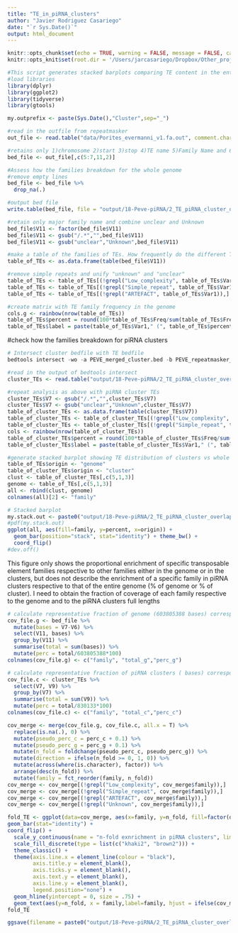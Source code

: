 ```yaml
---
title: "TE_in_piRNA_clusters"
author: "Javier Rodriguez Casariego"
date: "`r Sys.Date()`"
output: html_document
---
```


```r
knitr::opts_chunk$set(echo = TRUE, warning = FALSE, message = FALSE, cache = TRUE)
knitr::opts_knit$set(root.dir = '/Users/jarcasariego/Dropbox/Other_projects/E5_work/deep-dive/E-Peve/')
```


```r
#This script generates stacked barplots comparing TE content in the entire genome to that of piRNA clusters
#load libraries
library(dplyr)   
library(ggplot2)
library(tidyverse)
library(gtools)

my.outprefix <- paste(Sys.Date(),"Cluster",sep="_")

#read in the outfile from repeatmasker
out_file <- read.table("data/Porites_evermanni_v1.fa.out", comment.char = "", header = F, fill = T, skip = 2)

#retains only 1)chromosome 2)start 3)stop 4)TE name 5)Family Name and 6)percent divergence
bed_file <- out_file[,c(5:7,11,2)]

#Assess how the families breakdown for the whole genome
#remove empty lines 
bed_file <- bed_file %>%
  drop_na(.)

#output bed file
write.table(bed_file, file = "output/18-Peve-piRNA/2_TE_piRNA_cluster_overlap/PEVE_repeatmasker_bedfile.bed", sep = "\t", col.names = F, row.names = F, quote = F)

#retain only major family name and combine unclear and Unknown
bed_file$V11 <- factor(bed_file$V11)
bed_file$V11 <- gsub("/.*","",bed_file$V11)
bed_file$V11 <- gsub("unclear","Unknown",bed_file$V11)

#make a table of the families of TEs. How frequently do the different TE families appear in the genome?
table_of_TEs <- as.data.frame(table(bed_file$V11))

#remove simple repeats and unify "unknown" and "unclear"
table_of_TEs <- table_of_TEs[(!grepl("Low_complexity", table_of_TEs$Var1)),]
table_of_TEs <- table_of_TEs[(!grepl("Simple_repeat", table_of_TEs$Var1)),]
table_of_TEs <- table_of_TEs[(!grepl("ARTEFACT", table_of_TEs$Var1)),]

#create matrix with TE family frequency in the genome
cols.g <- rainbow(nrow(table_of_TEs))
table_of_TEs$percent = round(100*table_of_TEs$Freq/sum(table_of_TEs$Freq), digits = 1)
table_of_TEs$label = paste(table_of_TEs$Var1," (", table_of_TEs$percent,"%)", sep = "")
```

#check how the families breakdown for piRNA clusters
```r
# Intersect cluster bedfile with TE bedfile
bedtools intersect -wo -a PEVE_merged_cluster.bed -b PEVE_repeatmasker_bedfile.bed > PEVE_piRNA_cluster_TEs_intersect.txt

```

```r
#read in the output of bedtools intersect
cluster_TEs <- read.table("output/18-Peve-piRNA/2_TE_piRNA_cluster_overlap/PEVE_piRNA_cluster_TEs_intersect.txt")

#repeat analysis as above with piRNA cluster TEs
cluster_TEs$V7 <- gsub("/.*","",cluster_TEs$V7)
cluster_TEs$V7 <- gsub("unclear","Unknown",cluster_TEs$V7)
table_of_cluster_TEs <- as.data.frame(table(cluster_TEs$V7))
table_of_cluster_TEs <- table_of_cluster_TEs[(!grepl("Low_complexity", table_of_cluster_TEs$Var1)),]
table_of_cluster_TEs <- table_of_cluster_TEs[(!grepl("Simple_repeat", table_of_cluster_TEs$Var1)),]
cols <- rainbow(nrow(table_of_cluster_TEs))
table_of_cluster_TEs$percent = round(100*table_of_cluster_TEs$Freq/sum(table_of_cluster_TEs$Freq), digits = 1)
table_of_cluster_TEs$label = paste(table_of_cluster_TEs$Var1," (", table_of_cluster_TEs$percent,"%)", sep = "")

#generate stacked barplot showing TE distribution of clusters vs whole genome
table_of_TEs$origin <- "genome"
table_of_cluster_TEs$origin <- "cluster"
clust <- table_of_cluster_TEs[,c(5,1,3)]
genome <- table_of_TEs[,c(5,1,3)]
all <- rbind(clust, genome)
colnames(all)[2] <- "family"

# Stacked barplot
my.stack.out <- paste0("output/18-Peve-piRNA/2_TE_piRNA_cluster_overlap/", my.outprefix,"cluster_stack_plot.pdf")
#pdf(my.stack.out)
ggplot(all, aes(fill=family, y=percent, x=origin)) + 
  geom_bar(position="stack", stat="identity") + theme_bw() +
  coord_flip() 
#dev.off()

```
This figure only shows the proportional enrichment of specific transposable element families respective to other families either in the genome or in the clusters, but does not describe the enrichment of a specific family in piRNA clusters respective to that of the entire genome (% of genome or % of cluster). I need to obtain the fraction of coverage of each family respective to the genome and to the piRNA clusters full lengths


```r
# calculate representative fraction of genome (603805388 bases) corresponding to TE families
cov_file.g <- bed_file %>%
  mutate(bases = V7-V6) %>%
  select(V11, bases) %>%
  group_by(V11) %>%
  summarise(total = sum(bases)) %>%
  mutate(perc = total/603805388*100)
colnames(cov_file.g) <- c("family", "total_g","perc_g")

# calculate representative fraction of piRNA clusters ( bases) corresponding to TE families
cov_file.c <- cluster_TEs %>%
  select(V7, V9) %>%
  group_by(V7) %>%
  summarise(total = sum(V9)) %>%
  mutate(perc = total/830133*100)  
colnames(cov_file.c) <- c("family", "total_c","perc_c")

cov_merge <- merge(cov_file.g, cov_file.c, all.x = T) %>%
  replace(is.na(.), 0) %>%
  mutate(pseudo_perc_c = perc_c + 0.1) %>%
  mutate(pseudo_perc_g = perc_g + 0.1) %>%
  mutate(n_fold = foldchange(pseudo_perc_c, pseudo_perc_g)) %>%
  mutate(direction = ifelse(n_fold >= 0, 1, 0)) %>%
  mutate(across(where(is.character), factor)) %>%
  arrange(desc(n_fold)) %>%
  mutate(family = fct_reorder(family, n_fold))
cov_merge <- cov_merge[(!grepl("Low_complexity", cov_merge$family)),]
cov_merge <- cov_merge[(!grepl("Simple_repeat", cov_merge$family)),]
cov_merge <- cov_merge[(!grepl("ARTEFACT", cov_merge$family)),]
cov_merge <- cov_merge[(!grepl("Unknown", cov_merge$family)),]

fold_TE <- ggplot(data=cov_merge, aes(x=family, y=n_fold, fill=factor(direction))) +
geom_bar(stat="identity") + 
coord_flip() +
  scale_y_continuous(name = "n-fold exnrichment in piRNA clusters", limits = c(-2,5)) +
  scale_fill_discrete(type = list(c("khaki2", "brown2"))) +
  theme_classic() +
  theme(axis.line.x = element_line(colour = "black"),
        axis.title.y = element_blank(),
        axis.ticks.y = element_blank(),
        axis.text.y = element_blank(),
        axis.line.y = element_blank(),
        legend.position="none") +
  geom_hline(yintercept = 0, size = .75) +
  geom_text(aes(y=n_fold, x = family,label=family, hjust = ifelse(cov_merge$n_fold >= 0, -0.1, 1.1))) 
fold_TE

ggsave(filename = paste0("output/18-Peve-piRNA/2_TE_piRNA_cluster_overlap/", my.outprefix,"clusterTE_enrich_plot.png"), fold_TE, width = 3, height = 4)

```


